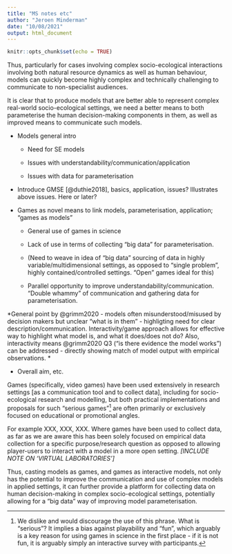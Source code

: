 ```yaml
---
title: "MS notes etc"
author: "Jeroen Minderman"
date: "10/08/2021"
output: html_document
---
```


```r
knitr::opts_chunk$set(echo = TRUE)
```

Thus, particularly for cases involving complex socio-ecological interactions involving both natural resource dynamics as well as human behaviour, models can quickly become highly complex and technically challenging to communicate to non-specialist audiences.

It is clear that to produce models that are better able to represent complex real-world socio-ecological settings, we need a better means to both parameterise the human decision-making components in them, as well as improved means to communicate such models.

-   Models general intro

    -   Need for SE models

    -   Issues with understandability/communication/application

    -   Issues with data for parameterisation

-   Introduce GMSE [@duthie2018], basics, application, issues?
    Illustrates above issues.
    Here or later?

-   Games as novel means to link models, parameterisation, application; "games as models"

    -   General use of games in science

    -   Lack of use in terms of collecting "big data" for parameterisation.

    -   (Need to weave in idea of "big data" sourcing of data in highly variable/multidimensional settings, as opposed to "single problem", highly contained/controlled settings. "Open" games ideal for this)

    -   Parallel opportunity to improve understandability/communication.
        "Double whammy" of communication and gathering data for parameterisation.

\*General point by @grimm2020 - models often misunderstood/misused by decision makers but unclear "what is in them" - highligting need for clear description/communication.
Interactivity/game approach allows for effective way to highlight what model is, and what it does/does not do?
Also, interactivity means @grimm2020 Q3 ("is there evidence the model works") can be addressed - directly showing match of model output with empirical observations.
\*

-   Overall aim, etc.

Games (specifically, video games) have been used extensively in research settings [as a communication tool and to collect data], including for socio-ecological research and modelling, but both practical implementations and proposals for such "serious games"[^1] are often primarily or exclusively focused on educational or promotional angles.

For example XXX, XXX, XXX. Where games have been used to collect data, as far as we are aware this has been solely focused on empirical data collection for a specific purpose/research question as opposed to allowing player-users to interact with a model in a more open setting.
*[INCLUDE NOTE ON 'VIRTUAL LABORATORIES']*

Thus, casting models as games, and games as interactive models, not only has the potential to improve the communication and use of complex models in applied settings, it can further provide a platform for collecting data on human decision-making in complex socio-ecological settings, potentially allowing for a "big data" way of improving model parameterisation.

[^1]: We dislike and would discourage the use of this phrase.
    What is "serious"?
    It implies a bias against playability and "fun", which arguably is a key reason for using games in science in the first place - if it is not fun, it is arguably simply an interactive survey with participants.

